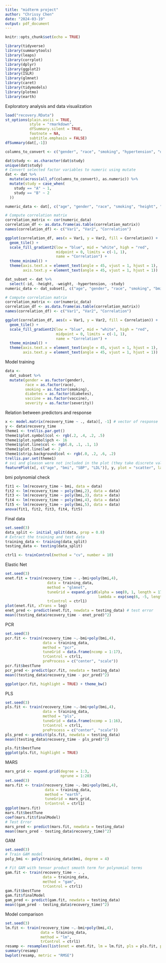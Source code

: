 ```yaml
---
title: "midterm project"
author: "Chrissy Chen"
date: "2024-03-19"
output: pdf_document
---
```


```r
knitr::opts_chunk$set(echo = TRUE)
```

```r
library(tidyverse)
library(summarytools)
library(leaps)
library(corrplot)
library(dplyr)
library(ggplot2)
library(ISLR) 
library(glmnet) 
library(caret) 
library(tidymodels)
library(plotmo)
library(earth)
```

Exploratory analysis and data visualization
```r
load("recovery.RData")
st_options(plain.ascii = TRUE,
           style = "rmarkdown",
           dfSummary.silent = TRUE,
           footnote = NA,
           subtitle.emphasis = FALSE)
dfSummary(dat[,-1])

columns_to_convert <- c("gender", "race", "smoking", "hypertension", "diabetes", "vaccine", "severity")

dat$study <- as.character(dat$study)
unique(dat$study)
# Convert selected factor variables to numeric using mutate
dat <- dat %>%
  mutate(across(all_of(columns_to_convert), as.numeric)) %>%
  mutate(study = case_when(
    study == "A" ~ 1,
    study == "B" ~ 2
  ))

numeric_data <- dat[, c("age", "gender", "race", "smoking", "height", "weight", "bmi", "hypertension", "diabetes", "SBP", "LDL", "vaccine", "severity", "study", "recovery_time")]

# Compute correlation matrix
correlation_matrix <- cor(numeric_data)
correlation_df <- as.data.frame(as.table(correlation_matrix))
names(correlation_df) <- c("Var1", "Var2", "Correlation")

ggplot(correlation_df, aes(x = Var1, y = Var2, fill = Correlation)) +
  geom_tile() +
  scale_fill_gradient2(low = "blue", mid = "white", high = "red", 
                       midpoint = 0, limits = c(-1, 1), 
                       name = "Correlation") +
  theme_minimal() +
  theme(axis.text.x = element_text(angle = 45, vjust = 1, hjust = 1),
        axis.text.y = element_text(angle = 45, vjust = 1, hjust = 1))

```

```r
dat_subset <- dat %>%
  select(-id, -height, -weight, -hypertension, -study)
numeric_data <- dat_subset[, c("age", "gender", "race", "smoking", "bmi", "diabetes", "SBP", "LDL", "vaccine", "severity", "recovery_time")]

# Compute correlation matrix
correlation_matrix <- cor(numeric_data)
correlation_df <- as.data.frame(as.table(correlation_matrix))
names(correlation_df) <- c("Var1", "Var2", "Correlation")

ggplot(correlation_df, aes(x = Var1, y = Var2, fill = Correlation)) +
  geom_tile() +
  scale_fill_gradient2(low = "blue", mid = "white", high = "red", 
                       midpoint = 0, limits = c(-1, 1), 
                       name = "Correlation") +
  theme_minimal() +
  theme(axis.text.x = element_text(angle = 45, vjust = 1, hjust = 1),
        axis.text.y = element_text(angle = 45, vjust = 1, hjust = 1))

```


Model training
```r
data <- 
  dat_subset %>%
  mutate(gender = as.factor(gender),
         race = as.factor(race),
         smoking = as.factor(smoking),
         diabetes = as.factor(diabetes),
         vaccine = as.factor(vaccine),
         severity = as.factor(severity))
```


Relation between predictors and response
```r
x <- model.matrix(recovery_time ~ ., data)[, -1] # vector of response
y <- data$recovery_time
theme1 <- trellis.par.get()
theme1$plot.symbol$col <- rgb(.2, .4, .2, .5) 
theme1$plot.symbol$pch <- 16
theme1$plot.line$col <- rgb(.8, .1, .1, 1) 
theme1$plot.line$lwd <- 2 
theme1$strip.background$col <- rgb(.0, .2, .6, .2) 
trellis.par.set(theme1)
# svi and gleason were not included in the plot (they take discrete values)
featurePlot(x[, c("age", "bmi", "SBP", "LDL")], y, plot = "scatter", labels = c("", "Y"), type = c("p"), layout = c(4, 1))
```

bmi polynomial check
```r
fit1 <- lm(recovery_time ~ bmi, data = data)
fit2 <- lm(recovery_time ~ poly(bmi,2), data = data) 
fit3 <- lm(recovery_time ~ poly(bmi,3), data = data) 
fit4 <- lm(recovery_time ~ poly(bmi,4), data = data) 
fit5 <- lm(recovery_time ~ poly(bmi,5), data = data) 
anova(fit1, fit2, fit3, fit4, fit5)
```

Final data
```r
set.seed(3)
data_split <- initial_split(data, prop = 0.8)
# Extract the training and test data
training_data <- training(data_split) 
testing_data <- testing(data_split)

ctrl1 <- trainControl(method = "cv", number = 10)
```


Elastic Net
```r
set.seed(3)
enet.fit = train(recovery_time ~ .-bmi+poly(bmi,4),
                   data = training_data,
                   method = "glmnet",
                   tuneGrid = expand.grid(alpha = seq(0, 1, length = 17),
                                          lambda = exp(seq(6, -5, length = 100))),
                   trControl = ctrl1)
plot(enet.fit, xTrans = log)
enet_pred <- predict(enet.fit, newdata = testing_data) # test error
mean((testing_data$recovery_time - enet_pred)^2)
```


PCR
```r
set.seed(3)
pcr.fit <- train(recovery_time ~.-bmi+poly(bmi,4),
                 data = training_data,
                 method = "pcr",
                 tuneGrid = data.frame(ncomp = 1:17), 
                 trControl = ctrl1,
                 preProcess = c("center", "scale"))
pcr.fit$bestTune
pcr_pred <- predict(pcr.fit, newdata = testing_data) 
mean((testing_data$recovery_time - pcr_pred)^2)

ggplot(pcr.fit, highlight = TRUE) + theme_bw()
```

PLS
```r
set.seed(3)
pls.fit <- train(recovery_time ~.-bmi+poly(bmi,4),
                 data = training_data,
                 method = "pls",
                 tuneGrid = data.frame(ncomp = 1:16), 
                 trControl = ctrl1,
                 preProcess = c("center", "scale"))
pls_pred <- predict(pls.fit, newdata = testing_data) 
mean((testing_data$recovery_time - pls_pred)^2)

pls.fit$bestTune
ggplot(pls.fit, highlight = TRUE)
```


MARS
```r
mars_grid <- expand.grid(degree = 1:3, 
                         nprune = 1:20)
set.seed(3)
mars.fit <- train(recovery_time ~.-bmi+poly(bmi,4),
                  data = training_data,
                  method = "earth",
                  tuneGrid = mars_grid,
                  trControl = ctrl1)
ggplot(mars.fit)
mars.fit$bestTune
coef(mars.fit$finalModel)
# Test Error
mars_pred <- predict(mars.fit, newdata = testing_data) 
mean((mars_pred - testing_data$recovery_time)^2)
```

GAM
```r
set.seed(3)
# Train GAM model
poly_bmi <- poly(training_data$bmi, degree = 4)

# Fit GAM with tensor product smooth term for polynomial terms
gam.fit <- train(recovery_time ~ . ,
                 data = training_data,
                 method = "gam",
                 trControl = ctrl1)
gam.fit$bestTune
gam.fit$finalModel
gam_pred <- predict(gam.fit, newdata = testing_data)
mean((gam_pred - testing_data$recovery_time)^2)
```

Model comparison
```r
set.seed(3)
lm.fit <- train(recovery_time ~.-bmi+poly(bmi,4),
                data = training_data,
                method = "lm",
                trControl = ctrl1)
resamp <- resamples(list(enet = enet.fit, lm = lm.fit, pls = pls.fit, pcr = pcr.fit, mars = mars.fit, gam=gam.fit))
summary(resamp)
bwplot(resamp, metric = "RMSE")
```

